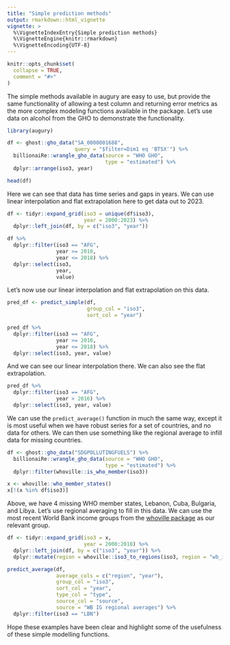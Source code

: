 ```yaml
---
title: "Simple prediction methods"
output: rmarkdown::html_vignette
vignette: >
  %\VignetteIndexEntry{Simple prediction methods}
  %\VignetteEngine{knitr::rmarkdown}
  %\VignetteEncoding{UTF-8}
---
```


```r
knitr::opts_chunk$set(
  collapse = TRUE,
  comment = "#>"
)
```

The simple methods available in augury are easy to use, but provide the same
functionality of allowing a test column and returning error metrics as the 
more complex modeling functions available in the package. Let's use data on
alcohol from the GHO to demonstrate the functionality.

```r
library(augury)

df <- ghost::gho_data("SA_0000001688",
                      query = "$filter=Dim1 eq 'BTSX'") %>%
  billionaiRe::wrangle_gho_data(source = "WHO GHO",
                                type = "estimated") %>%
  dplyr::arrange(iso3, year)

head(df)
```

Here we can see that data has time series and gaps in years. We can use linear
interpolation and flat extrapolation here to get data out to 2023.

```r
df <- tidyr::expand_grid(iso3 = unique(df$iso3),
                         year = 2000:2023) %>%
  dplyr::left_join(df, by = c("iso3", "year"))

df %>%
  dplyr::filter(iso3 == "AFG",
                year >= 2010,
                year <= 2018) %>%
  dplyr::select(iso3,
                year,
                value)
```

Let's now use our linear interpolation and flat extrapolation on this data.

```r
pred_df <- predict_simple(df,
                          group_col = "iso3",
                          sort_col = "year") 

pred_df %>%
  dplyr::filter(iso3 == "AFG",
                year >= 2010,
                year <= 2018) %>%
  dplyr::select(iso3, year, value)
```

And we can see our linear interpolation there. We can also see the flat extrapolation.

```r
pred_df %>%
  dplyr::filter(iso3 == "AFG",
                year > 2016) %>%
  dplyr::select(iso3, year, value)
```

We can use the `predict_average()` function in much the same way, except it is
most useful when we have robust series for a set of countries, and no data for others.
We can then use something like the regional average to infill data for missing countries.

```r
df <- ghost::gho_data("SDGPOLLUTINGFUELS") %>%
  billionaiRe::wrangle_gho_data(source = "WHO GHO",
                                type = "estimated") %>%
  dplyr::filter(whoville::is_who_member(iso3))

x <- whoville::who_member_states()
x[!(x %in% df$iso3)]
```

Above, we have 4 missing WHO member states, Lebanon, Cuba, Bulgaria, and Libya.
Let's use regional averaging to fill in this data. We can use the most recent 
World Bank income groups from the [whoville package](https://github.com/caldwellst/whoville)
as our relevant group.

```r
df <- tidyr::expand_grid(iso3 = x,
                         year = 2000:2018) %>%
  dplyr::left_join(df, by = c("iso3", "year")) %>%
  dplyr::mutate(region = whoville::iso3_to_regions(iso3, region = "wb_ig"))

predict_average(df,
                average_cols = c("region", "year"),
                group_col = "iso3",
                sort_col = "year",
                type_col = "type",
                source_col = "source",
                source = "WB IG regional averages") %>%
  dplyr::filter(iso3 == "LBN")
```

Hope these examples have been clear and highlight some of the usefulness of these simple modelling functions.
